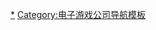 {{Navbox
| name = 由艺电运营的大型多人在线游戏
| title = 由[[艺电]]运营的[[大型多人在线游戏]]
| listclass= hlist
| state = {{{state|autocollapse}}}

| group1= 正在运营
| list1=
* [[亚瑟王的暗黑时代]]
* [[神秘世界]]
* [[星球大战：旧共和国]]
* [[网络创世纪]]
* [[全面通緝 (遊戲)|全面通緝]]

| group2= 停止运营
| list2=
* [[银河系演义]]
* [[汽车城 (游戏)|汽车城]]
* [[模拟人生Online]]
* [[战锤Online]]
* [[极品飞车：世界]]

| group3= 已取消
| list3=
* [[创世纪X：奥德赛]]

}}<noinclude>
{{collapsible option}}

{{DEFAULTSORT:Electronic Arts}}
[[Category:美商藝電|*]]
[[Category:电子游戏公司导航模板]]
</noinclude>